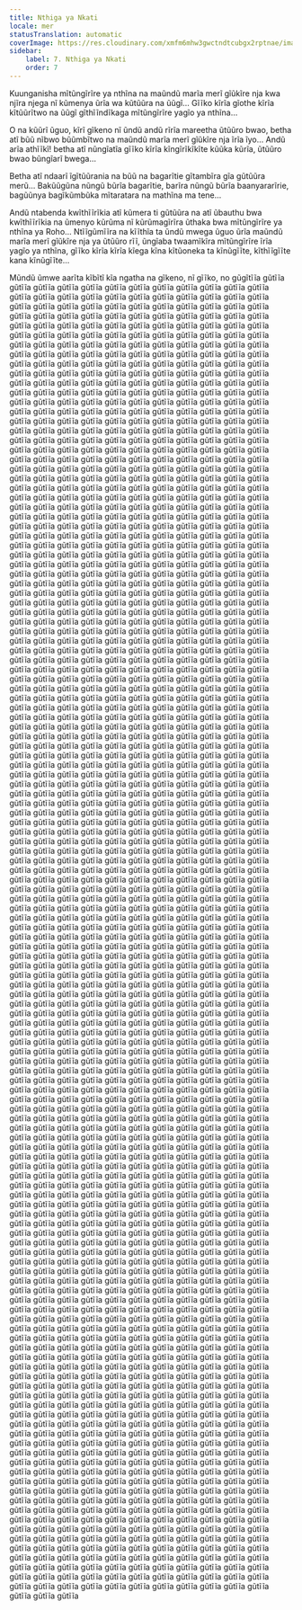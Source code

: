 ```yaml
---
title: Nthiga ya Nkati
locale: mer
statusTranslation: automatic
coverImage: https://res.cloudinary.com/xmfm6mhw3gwctndtcubgx2rptnae/image/upload/v1740468922/small_cover_tratado_de_psicologia_revolucionaria_a4c0dca4e0.webp
sidebar:
    label: 7. Nthiga ya Nkati
    order: 7
---
```

Kuunganisha mĩtũngĩrĩre ya nthĩna na maũndũ marĩa merĩ gĩũkĩre nja kwa njĩra njega nĩ kũmenya ũrĩa wa kũtũũra na ũũgĩ… Gĩĩko kĩrĩa gĩothe kĩrĩa kĩtũũrĩtwo na ũũgĩ gĩthĩĩndĩkaga mĩtũngĩrĩre yagĩo ya nthĩna…

O na kũũrĩ ũguo, kĩrĩ gĩkeno nĩ ũndũ andũ rĩrĩa mareetha ũtũũro bwao, betha atĩ bũũ nĩbwo bũũmbĩtwo na maũndũ marĩa merĩ gĩũkĩre nja ĩrĩa ĩyo… Andũ arĩa athĩĩkĩ! betha atĩ nũngĩatĩa gĩĩko kĩrĩa kĩngĩrĩkĩkĩte kũũka kũrĩa, ũtũũro bwao bũngĩarĩ bwega…

Betha atĩ ndaarĩ ĩgĩtũũrania na bũũ na bagarĩtie gĩtambĩra gĩa gũtũũra merũ… Bakũũgũna nũngũ bũrĩa bagarĩtie, barĩra nũngũ bũrĩa baanyararĩrie, bagũũnya bagĩkũmbũka mĩtaratara na mathĩna ma tene…

Andũ ntabenda kwĩthĩĩrĩkia atĩ kũmera ti gũtũũra na atĩ ũbauthu bwa kwĩthĩĩrĩkia na ũmenyo kũrũma nĩ kũrũmagĩrĩra ũthaka bwa mĩtũngĩrĩre ya nthĩna ya Roho… Ntĩĩgũmĩĩra na kĩĩthĩa ta ũndũ mwega ũguo ũrĩa maũndũ marĩa merĩ gĩũkĩre nja ya ũtũũro rĩĩ, ũngĩaba twaamĩkĩra mĩtũngĩrĩre ĩrĩa yagĩo ya nthĩna, gĩĩko kĩrĩa kĩrĩa kĩega kĩna kĩtũoneka ta kĩnũgĩĩte, kĩthĩĩgĩĩte kana kĩnũgĩĩte…

Mũndũ ũmwe aarĩta kĩbĩtĩ kĩa ngatha na gĩkeno, nĩ gĩĩko, no gũgĩtĩĩa gũtĩĩa gũtĩĩa gũtĩĩa gũtĩĩa gũtĩĩa gũtĩĩa gũtĩĩa gũtĩĩa gũtĩĩa gũtĩĩa gũtĩĩa gũtĩĩa gũtĩĩa gũtĩĩa gũtĩĩa gũtĩĩa gũtĩĩa gũtĩĩa gũtĩĩa gũtĩĩa gũtĩĩa gũtĩĩa gũtĩĩa gũtĩĩa gũtĩĩa gũtĩĩa gũtĩĩa gũtĩĩa gũtĩĩa gũtĩĩa gũtĩĩa gũtĩĩa gũtĩĩa gũtĩĩa gũtĩĩa gũtĩĩa gũtĩĩa gũtĩĩa gũtĩĩa gũtĩĩa gũtĩĩa gũtĩĩa gũtĩĩa gũtĩĩa gũtĩĩa gũtĩĩa gũtĩĩa gũtĩĩa gũtĩĩa gũtĩĩa gũtĩĩa gũtĩĩa gũtĩĩa gũtĩĩa gũtĩĩa gũtĩĩa gũtĩĩa gũtĩĩa gũtĩĩa gũtĩĩa gũtĩĩa gũtĩĩa gũtĩĩa gũtĩĩa gũtĩĩa gũtĩĩa gũtĩĩa gũtĩĩa gũtĩĩa gũtĩĩa gũtĩĩa gũtĩĩa gũtĩĩa gũtĩĩa gũtĩĩa gũtĩĩa gũtĩĩa gũtĩĩa gũtĩĩa gũtĩĩa gũtĩĩa gũtĩĩa gũtĩĩa gũtĩĩa gũtĩĩa gũtĩĩa gũtĩĩa gũtĩĩa gũtĩĩa gũtĩĩa gũtĩĩa gũtĩĩa gũtĩĩa gũtĩĩa gũtĩĩa gũtĩĩa gũtĩĩa gũtĩĩa gũtĩĩa gũtĩĩa gũtĩĩa gũtĩĩa gũtĩĩa gũtĩĩa gũtĩĩa gũtĩĩa gũtĩĩa gũtĩĩa gũtĩĩa gũtĩĩa gũtĩĩa gũtĩĩa gũtĩĩa gũtĩĩa gũtĩĩa gũtĩĩa gũtĩĩa gũtĩĩa gũtĩĩa gũtĩĩa gũtĩĩa gũtĩĩa gũtĩĩa gũtĩĩa gũtĩĩa gũtĩĩa gũtĩĩa gũtĩĩa gũtĩĩa gũtĩĩa gũtĩĩa gũtĩĩa gũtĩĩa gũtĩĩa gũtĩĩa gũtĩĩa gũtĩĩa gũtĩĩa gũtĩĩa gũtĩĩa gũtĩĩa gũtĩĩa gũtĩĩa gũtĩĩa gũtĩĩa gũtĩĩa gũtĩĩa gũtĩĩa gũtĩĩa gũtĩĩa gũtĩĩa gũtĩĩa gũtĩĩa gũtĩĩa gũtĩĩa gũtĩĩa gũtĩĩa gũtĩĩa gũtĩĩa gũtĩĩa gũtĩĩa gũtĩĩa gũtĩĩa gũtĩĩa gũtĩĩa gũtĩĩa gũtĩĩa gũtĩĩa gũtĩĩa gũtĩĩa gũtĩĩa gũtĩĩa gũtĩĩa gũtĩĩa gũtĩĩa gũtĩĩa gũtĩĩa gũtĩĩa gũtĩĩa gũtĩĩa gũtĩĩa gũtĩĩa gũtĩĩa gũtĩĩa gũtĩĩa gũtĩĩa gũtĩĩa gũtĩĩa gũtĩĩa gũtĩĩa gũtĩĩa gũtĩĩa gũtĩĩa gũtĩĩa gũtĩĩa gũtĩĩa gũtĩĩa gũtĩĩa gũtĩĩa gũtĩĩa gũtĩĩa gũtĩĩa gũtĩĩa gũtĩĩa gũtĩĩa gũtĩĩa gũtĩĩa gũtĩĩa gũtĩĩa gũtĩĩa gũtĩĩa gũtĩĩa gũtĩĩa gũtĩĩa gũtĩĩa gũtĩĩa gũtĩĩa gũtĩĩa gũtĩĩa gũtĩĩa gũtĩĩa gũtĩĩa gũtĩĩa gũtĩĩa gũtĩĩa gũtĩĩa gũtĩĩa gũtĩĩa gũtĩĩa gũtĩĩa gũtĩĩa gũtĩĩa gũtĩĩa gũtĩĩa gũtĩĩa gũtĩĩa gũtĩĩa gũtĩĩa gũtĩĩa gũtĩĩa gũtĩĩa gũtĩĩa gũtĩĩa gũtĩĩa gũtĩĩa gũtĩĩa gũtĩĩa gũtĩĩa gũtĩĩa gũtĩĩa gũtĩĩa gũtĩĩa gũtĩĩa gũtĩĩa gũtĩĩa gũtĩĩa gũtĩĩa gũtĩĩa gũtĩĩa gũtĩĩa gũtĩĩa gũtĩĩa gũtĩĩa gũtĩĩa gũtĩĩa gũtĩĩa gũtĩĩa gũtĩĩa gũtĩĩa gũtĩĩa gũtĩĩa gũtĩĩa gũtĩĩa gũtĩĩa gũtĩĩa gũtĩĩa gũtĩĩa gũtĩĩa gũtĩĩa gũtĩĩa gũtĩĩa gũtĩĩa gũtĩĩa gũtĩĩa gũtĩĩa gũtĩĩa gũtĩĩa gũtĩĩa gũtĩĩa gũtĩĩa gũtĩĩa gũtĩĩa gũtĩĩa gũtĩĩa gũtĩĩa gũtĩĩa gũtĩĩa gũtĩĩa gũtĩĩa gũtĩĩa gũtĩĩa gũtĩĩa gũtĩĩa gũtĩĩa gũtĩĩa gũtĩĩa gũtĩĩa gũtĩĩa gũtĩĩa gũtĩĩa gũtĩĩa gũtĩĩa gũtĩĩa gũtĩĩa gũtĩĩa gũtĩĩa gũtĩĩa gũtĩĩa gũtĩĩa gũtĩĩa gũtĩĩa gũtĩĩa gũtĩĩa gũtĩĩa gũtĩĩa gũtĩĩa gũtĩĩa gũtĩĩa gũtĩĩa gũtĩĩa gũtĩĩa gũtĩĩa gũtĩĩa gũtĩĩa gũtĩĩa gũtĩĩa gũtĩĩa gũtĩĩa gũtĩĩa gũtĩĩa gũtĩĩa gũtĩĩa gũtĩĩa gũtĩĩa gũtĩĩa gũtĩĩa gũtĩĩa gũtĩĩa gũtĩĩa gũtĩĩa gũtĩĩa gũtĩĩa gũtĩĩa gũtĩĩa gũtĩĩa gũtĩĩa gũtĩĩa gũtĩĩa gũtĩĩa gũtĩĩa gũtĩĩa gũtĩĩa gũtĩĩa gũtĩĩa gũtĩĩa gũtĩĩa gũtĩĩa gũtĩĩa gũtĩĩa gũtĩĩa gũtĩĩa gũtĩĩa gũtĩĩa gũtĩĩa gũtĩĩa gũtĩĩa gũtĩĩa gũtĩĩa gũtĩĩa gũtĩĩa gũtĩĩa gũtĩĩa gũtĩĩa gũtĩĩa gũtĩĩa gũtĩĩa gũtĩĩa gũtĩĩa gũtĩĩa gũtĩĩa gũtĩĩa gũtĩĩa gũtĩĩa gũtĩĩa gũtĩĩa gũtĩĩa gũtĩĩa gũtĩĩa gũtĩĩa gũtĩĩa gũtĩĩa gũtĩĩa gũtĩĩa gũtĩĩa gũtĩĩa gũtĩĩa gũtĩĩa gũtĩĩa gũtĩĩa gũtĩĩa gũtĩĩa gũtĩĩa gũtĩĩa gũtĩĩa gũtĩĩa gũtĩĩa gũtĩĩa gũtĩĩa gũtĩĩa gũtĩĩa gũtĩĩa gũtĩĩa gũtĩĩa gũtĩĩa gũtĩĩa gũtĩĩa gũtĩĩa gũtĩĩa gũtĩĩa gũtĩĩa gũtĩĩa gũtĩĩa gũtĩĩa gũtĩĩa gũtĩĩa gũtĩĩa gũtĩĩa gũtĩĩa gũtĩĩa gũtĩĩa gũtĩĩa gũtĩĩa gũtĩĩa gũtĩĩa gũtĩĩa gũtĩĩa gũtĩĩa gũtĩĩa gũtĩĩa gũtĩĩa gũtĩĩa gũtĩĩa gũtĩĩa gũtĩĩa gũtĩĩa gũtĩĩa gũtĩĩa gũtĩĩa gũtĩĩa gũtĩĩa gũtĩĩa gũtĩĩa gũtĩĩa gũtĩĩa gũtĩĩa gũtĩĩa gũtĩĩa gũtĩĩa gũtĩĩa gũtĩĩa gũtĩĩa gũtĩĩa gũtĩĩa gũtĩĩa gũtĩĩa gũtĩĩa gũtĩĩa gũtĩĩa gũtĩĩa gũtĩĩa gũtĩĩa gũtĩĩa gũtĩĩa gũtĩĩa gũtĩĩa gũtĩĩa gũtĩĩa gũtĩĩa gũtĩĩa gũtĩĩa gũtĩĩa gũtĩĩa gũtĩĩa gũtĩĩa gũtĩĩa gũtĩĩa gũtĩĩa gũtĩĩa gũtĩĩa gũtĩĩa gũtĩĩa gũtĩĩa gũtĩĩa gũtĩĩa gũtĩĩa gũtĩĩa gũtĩĩa gũtĩĩa gũtĩĩa gũtĩĩa gũtĩĩa gũtĩĩa gũtĩĩa gũtĩĩa gũtĩĩa gũtĩĩa gũtĩĩa gũtĩĩa gũtĩĩa gũtĩĩa gũtĩĩa gũtĩĩa gũtĩĩa gũtĩĩa gũtĩĩa gũtĩĩa gũtĩĩa gũtĩĩa gũtĩĩa gũtĩĩa gũtĩĩa gũtĩĩa gũtĩĩa gũtĩĩa gũtĩĩa gũtĩĩa gũtĩĩa gũtĩĩa gũtĩĩa gũtĩĩa gũtĩĩa gũtĩĩa gũtĩĩa gũtĩĩa gũtĩĩa gũtĩĩa gũtĩĩa gũtĩĩa gũtĩĩa gũtĩĩa gũtĩĩa gũtĩĩa gũtĩĩa gũtĩĩa gũtĩĩa gũtĩĩa gũtĩĩa gũtĩĩa gũtĩĩa gũtĩĩa gũtĩĩa gũtĩĩa gũtĩĩa gũtĩĩa gũtĩĩa gũtĩĩa gũtĩĩa gũtĩĩa gũtĩĩa gũtĩĩa gũtĩĩa gũtĩĩa gũtĩĩa gũtĩĩa gũtĩĩa gũtĩĩa gũtĩĩa gũtĩĩa gũtĩĩa gũtĩĩa gũtĩĩa gũtĩĩa gũtĩĩa gũtĩĩa gũtĩĩa gũtĩĩa gũtĩĩa gũtĩĩa gũtĩĩa gũtĩĩa gũtĩĩa gũtĩĩa gũtĩĩa gũtĩĩa gũtĩĩa gũtĩĩa gũtĩĩa gũtĩĩa gũtĩĩa gũtĩĩa gũtĩĩa gũtĩĩa gũtĩĩa gũtĩĩa gũtĩĩa gũtĩĩa gũtĩĩa gũtĩĩa gũtĩĩa gũtĩĩa gũtĩĩa gũtĩĩa gũtĩĩa gũtĩĩa gũtĩĩa gũtĩĩa gũtĩĩa gũtĩĩa gũtĩĩa gũtĩĩa gũtĩĩa gũtĩĩa gũtĩĩa gũtĩĩa gũtĩĩa gũtĩĩa gũtĩĩa gũtĩĩa gũtĩĩa gũtĩĩa gũtĩĩa gũtĩĩa gũtĩĩa gũtĩĩa gũtĩĩa gũtĩĩa gũtĩĩa gũtĩĩa gũtĩĩa gũtĩĩa gũtĩĩa gũtĩĩa gũtĩĩa gũtĩĩa gũtĩĩa gũtĩĩa gũtĩĩa gũtĩĩa gũtĩĩa gũtĩĩa gũtĩĩa gũtĩĩa gũtĩĩa gũtĩĩa gũtĩĩa gũtĩĩa gũtĩĩa gũtĩĩa gũtĩĩa gũtĩĩa gũtĩĩa gũtĩĩa gũtĩĩa gũtĩĩa gũtĩĩa gũtĩĩa gũtĩĩa gũtĩĩa gũtĩĩa gũtĩĩa gũtĩĩa gũtĩĩa gũtĩĩa gũtĩĩa gũtĩĩa gũtĩĩa gũtĩĩa gũtĩĩa gũtĩĩa gũtĩĩa gũtĩĩa gũtĩĩa gũtĩĩa gũtĩĩa gũtĩĩa gũtĩĩa gũtĩĩa gũtĩĩa gũtĩĩa gũtĩĩa gũtĩĩa gũtĩĩa gũtĩĩa gũtĩĩa gũtĩĩa gũtĩĩa gũtĩĩa gũtĩĩa gũtĩĩa gũtĩĩa gũtĩĩa gũtĩĩa gũtĩĩa gũtĩĩa gũtĩĩa gũtĩĩa gũtĩĩa gũtĩĩa gũtĩĩa gũtĩĩa gũtĩĩa gũtĩĩa gũtĩĩa gũtĩĩa gũtĩĩa gũtĩĩa gũtĩĩa gũtĩĩa gũtĩĩa gũtĩĩa gũtĩĩa gũtĩĩa gũtĩĩa gũtĩĩa gũtĩĩa gũtĩĩa gũtĩĩa gũtĩĩa gũtĩĩa gũtĩĩa gũtĩĩa gũtĩĩa gũtĩĩa gũtĩĩa gũtĩĩa gũtĩĩa gũtĩĩa gũtĩĩa gũtĩĩa gũtĩĩa gũtĩĩa gũtĩĩa gũtĩĩa gũtĩĩa gũtĩĩa gũtĩĩa gũtĩĩa gũtĩĩa gũtĩĩa gũtĩĩa gũtĩĩa gũtĩĩa gũtĩĩa gũtĩĩa gũtĩĩa gũtĩĩa gũtĩĩa gũtĩĩa gũtĩĩa gũtĩĩa gũtĩĩa gũtĩĩa gũtĩĩa gũtĩĩa gũtĩĩa gũtĩĩa gũtĩĩa gũtĩĩa gũtĩĩa gũtĩĩa gũtĩĩa gũtĩĩa gũtĩĩa gũtĩĩa gũtĩĩa gũtĩĩa gũtĩĩa gũtĩĩa gũtĩĩa gũtĩĩa gũtĩĩa gũtĩĩa gũtĩĩa gũtĩĩa gũtĩĩa gũtĩĩa gũtĩĩa gũtĩĩa gũtĩĩa gũtĩĩa gũtĩĩa gũtĩĩa gũtĩĩa gũtĩĩa gũtĩĩa gũtĩĩa gũtĩĩa gũtĩĩa gũtĩĩa gũtĩĩa gũtĩĩa gũtĩĩa gũtĩĩa gũtĩĩa gũtĩĩa gũtĩĩa gũtĩĩa gũtĩĩa gũtĩĩa gũtĩĩa gũtĩĩa gũtĩĩa gũtĩĩa gũtĩĩa gũtĩĩa gũtĩĩa gũtĩĩa gũtĩĩa gũtĩĩa gũtĩĩa gũtĩĩa gũtĩĩa gũtĩĩa gũtĩĩa gũtĩĩa gũtĩĩa gũtĩĩa gũtĩĩa gũtĩĩa gũtĩĩa gũtĩĩa gũtĩĩa gũtĩĩa gũtĩĩa gũtĩĩa gũtĩĩa gũtĩĩa gũtĩĩa gũtĩĩa gũtĩĩa gũtĩĩa gũtĩĩa gũtĩĩa gũtĩĩa gũtĩĩa gũtĩĩa gũtĩĩa gũtĩĩa gũtĩĩa gũtĩĩa gũtĩĩa gũtĩĩa gũtĩĩa gũtĩĩa gũtĩĩa gũtĩĩa gũtĩĩa gũtĩĩa gũtĩĩa gũtĩĩa gũtĩĩa gũtĩĩa gũtĩĩa gũtĩĩa gũtĩĩa gũtĩĩa gũtĩĩa gũtĩĩa gũtĩĩa gũtĩĩa gũtĩĩa gũtĩĩa gũtĩĩa gũtĩĩa gũtĩĩa gũtĩĩa gũtĩĩa gũtĩĩa gũtĩĩa gũtĩĩa gũtĩĩa gũtĩĩa gũtĩĩa gũtĩĩa gũtĩĩa gũtĩĩa gũtĩĩa gũtĩĩa gũtĩĩa gũtĩĩa gũtĩĩa gũtĩĩa gũtĩĩa gũtĩĩa gũtĩĩa gũtĩĩa gũtĩĩa gũtĩĩa gũtĩĩa gũtĩĩa gũtĩĩa gũtĩĩa gũtĩĩa gũtĩĩa gũtĩĩa gũtĩĩa gũtĩĩa gũtĩĩa gũtĩĩa gũtĩĩa gũtĩĩa gũtĩĩa gũtĩĩa gũtĩĩa gũtĩĩa gũtĩĩa gũtĩĩa gũtĩĩa gũtĩĩa gũtĩĩa gũtĩĩa gũtĩĩa gũtĩĩa gũtĩĩa gũtĩĩa gũtĩĩa gũtĩĩa gũtĩĩa gũtĩĩa gũtĩĩa gũtĩĩa gũtĩĩa gũtĩĩa gũtĩĩa gũtĩĩa gũtĩĩa gũtĩĩa gũtĩĩa gũtĩĩa gũtĩĩa gũtĩĩa gũtĩĩa gũtĩĩa gũtĩĩa gũtĩĩa gũtĩĩa gũtĩĩa gũtĩĩa gũtĩĩa gũtĩĩa gũtĩĩa gũtĩĩa gũtĩĩa gũtĩĩa gũtĩĩa gũtĩĩa gũtĩĩa gũtĩĩa gũtĩĩa gũtĩĩa gũtĩĩa gũtĩĩa gũtĩĩa gũtĩĩa gũtĩĩa gũtĩĩa gũtĩĩa gũtĩĩa gũtĩĩa gũtĩĩa gũtĩĩa gũtĩĩa gũtĩĩa gũtĩĩa gũtĩĩa gũtĩĩa gũtĩĩa gũtĩĩa gũtĩĩa gũtĩĩa gũtĩĩa gũtĩĩa gũtĩĩa gũtĩĩa gũtĩĩa gũtĩĩa gũtĩĩa gũtĩĩa gũtĩĩa gũtĩĩa gũtĩĩa gũtĩĩa gũtĩĩa gũtĩĩa gũtĩĩa gũtĩĩa gũtĩĩa gũtĩĩa gũtĩĩa gũtĩĩa gũtĩĩa gũtĩĩa gũtĩĩa gũtĩĩa gũtĩĩa gũtĩĩa gũtĩĩa gũtĩĩa gũtĩĩa gũtĩĩa gũtĩĩa gũtĩĩa gũtĩĩa gũtĩĩa gũtĩĩa gũtĩĩa gũtĩĩa gũtĩĩa gũtĩĩa gũtĩĩa gũtĩĩa gũtĩĩa gũtĩĩa gũtĩĩa gũtĩĩa gũtĩĩa gũtĩĩa gũtĩĩa gũtĩĩa gũtĩĩa gũtĩĩa gũtĩĩa gũtĩĩa gũtĩĩa gũtĩĩa gũtĩĩa gũtĩĩa gũtĩĩa gũtĩĩa gũtĩĩa gũtĩĩa gũtĩĩa gũtĩĩa gũtĩĩa gũtĩĩa gũtĩĩa gũtĩĩa gũtĩĩa gũtĩĩa gũtĩĩa gũtĩĩa gũtĩĩa gũtĩĩa gũtĩĩa gũtĩĩa gũtĩĩa gũtĩĩa gũtĩĩa gũtĩĩa gũtĩĩa gũtĩĩa gũtĩĩa gũtĩĩa gũtĩĩa gũtĩĩa gũtĩĩa gũtĩĩa gũtĩĩa gũtĩĩa gũtĩĩa gũtĩĩa gũtĩĩa gũtĩĩa gũtĩĩa gũtĩĩa gũtĩĩa gũtĩĩa gũtĩĩa gũtĩĩa gũtĩĩa gũtĩĩa gũtĩĩa gũtĩĩa gũtĩĩa gũtĩĩa gũtĩĩa gũtĩĩa gũtĩĩa gũtĩĩa gũtĩĩa gũtĩĩa gũtĩĩa gũtĩĩa gũtĩĩa gũtĩĩa gũtĩĩa gũtĩĩa gũtĩĩa gũtĩĩa gũtĩĩa gũtĩĩa gũtĩĩa gũtĩĩa gũtĩĩa gũtĩĩa gũtĩĩa gũtĩĩa gũtĩĩa gũtĩĩa gũtĩĩa gũtĩĩa gũtĩĩa gũtĩĩa gũtĩĩa gũtĩĩa gũtĩĩa gũtĩĩa gũtĩĩa gũtĩĩa gũtĩĩa gũtĩĩa gũtĩĩa gũtĩĩa gũtĩĩa gũtĩĩa gũtĩĩa gũtĩĩa gũtĩĩa gũtĩĩa gũtĩĩa gũtĩĩa gũtĩĩa gũtĩĩa gũtĩĩa gũtĩĩa gũtĩĩa gũtĩĩa gũtĩĩa gũtĩĩa gũtĩĩa gũtĩĩa gũtĩĩa gũtĩĩa gũtĩĩa gũtĩĩa gũtĩĩa gũtĩĩa gũtĩĩa gũtĩĩa gũtĩĩa gũtĩĩa gũtĩĩa gũtĩĩa gũtĩĩa gũtĩĩa gũtĩĩa gũtĩĩa gũtĩĩa gũtĩĩa gũtĩĩa gũtĩĩa gũtĩĩa gũtĩĩa gũtĩĩa gũtĩĩa gũtĩĩa gũtĩĩa gũtĩĩa gũtĩĩa gũtĩĩa gũtĩĩa gũtĩĩa gũtĩĩa gũtĩĩa gũtĩĩa gũtĩĩa gũtĩĩa gũtĩĩa gũtĩĩa gũtĩĩa gũtĩĩa gũtĩĩa gũtĩĩa gũtĩĩa gũtĩĩa gũtĩĩa gũtĩĩa gũtĩĩa gũtĩĩa gũtĩĩa gũtĩĩa gũtĩĩa gũtĩĩa gũtĩĩa gũtĩĩa gũtĩĩa gũtĩĩa gũtĩĩa gũtĩĩa gũtĩĩa gũtĩĩa gũtĩĩa gũtĩĩa gũtĩĩa gũtĩĩa gũtĩĩa gũtĩĩa gũtĩĩa gũtĩĩa gũtĩĩa gũtĩĩa gũtĩĩa gũtĩĩa gũtĩĩa gũtĩĩa gũtĩĩa gũtĩĩa gũtĩĩa gũtĩĩa gũtĩĩa gũtĩĩa gũtĩĩa gũtĩĩa gũtĩĩa gũtĩĩa gũtĩĩa gũtĩĩa gũtĩĩa gũtĩĩa gũtĩĩa gũtĩĩa gũtĩĩa gũtĩĩa gũtĩĩa gũtĩĩa gũtĩĩa gũtĩĩa gũtĩĩa gũtĩĩa gũtĩĩa gũtĩĩa gũtĩĩa gũtĩĩa gũtĩĩa gũtĩĩa gũtĩĩa gũtĩĩa gũtĩĩa gũtĩĩa gũtĩĩa gũtĩĩa gũtĩĩa gũtĩĩa gũtĩĩa gũtĩĩa gũtĩĩa gũtĩĩa gũtĩĩa gũtĩĩa gũtĩĩa gũtĩĩa gũtĩĩa gũtĩĩa gũtĩĩa gũtĩĩa gũtĩĩa gũtĩĩa gũtĩĩa gũtĩĩa gũtĩĩa gũtĩĩa gũtĩĩa gũtĩĩa gũtĩĩa gũtĩĩa gũtĩĩa gũtĩĩa gũtĩĩa gũtĩĩa gũtĩĩa gũtĩĩa gũtĩĩa gũtĩĩa gũtĩĩa gũtĩĩa gũtĩĩa gũtĩĩa gũtĩĩa gũtĩĩa gũtĩĩa gũtĩĩa gũtĩĩa gũtĩĩa gũtĩĩa gũtĩĩa gũtĩĩa gũtĩĩa gũtĩĩa gũtĩĩa gũtĩĩa gũtĩĩa gũtĩĩa gũtĩĩa gũtĩĩa gũtĩĩa gũtĩĩa gũtĩĩa gũtĩĩa gũtĩĩa gũtĩĩa gũtĩĩa gũtĩĩa gũtĩĩa gũtĩĩa gũtĩĩa gũtĩĩa gũtĩĩa gũtĩĩa gũtĩĩa gũtĩĩa gũtĩĩa gũtĩĩa gũtĩĩa gũtĩĩa gũtĩĩa gũtĩĩa gũtĩĩa gũtĩĩa gũtĩĩa gũtĩĩa gũtĩĩa gũtĩĩa gũtĩĩa gũtĩĩa gũtĩĩa gũtĩĩa gũtĩĩa gũtĩĩa gũtĩĩa gũtĩĩa gũtĩĩa gũtĩĩa gũtĩĩa gũtĩĩa gũtĩĩa gũtĩĩa gũtĩĩa gũtĩĩa gũtĩĩa gũtĩĩa gũtĩĩa gũtĩĩa gũtĩĩa gũtĩĩa gũtĩĩa gũtĩĩa gũtĩĩa gũtĩĩa gũtĩĩa gũtĩĩa gũtĩĩa gũtĩĩa gũtĩĩa gũtĩĩa gũtĩĩa gũtĩĩa gũtĩĩa gũtĩĩa gũtĩĩa gũtĩĩa gũtĩĩa gũtĩĩa gũtĩĩa gũtĩĩa gũtĩĩa gũtĩĩa gũtĩĩa gũtĩĩa gũtĩĩa gũtĩĩa gũtĩĩa gũtĩĩa gũtĩĩa gũtĩĩa gũtĩĩa gũtĩĩa gũtĩĩa gũtĩĩa gũtĩĩa gũtĩĩa gũtĩĩa gũtĩĩa gũtĩĩa gũtĩĩa gũtĩĩa gũtĩĩa gũtĩĩa gũtĩĩa gũtĩĩa gũtĩĩa gũtĩĩa gũtĩĩa gũtĩĩa gũtĩĩa gũtĩĩa gũtĩĩa gũtĩĩa gũtĩĩa gũtĩĩa gũtĩĩa gũtĩĩa gũtĩĩa gũtĩĩa gũtĩĩa gũtĩĩa gũtĩĩa gũtĩĩa gũtĩĩa gũtĩĩa gũtĩĩa gũtĩĩa gũtĩĩa gũtĩĩa gũtĩĩa gũtĩĩa gũtĩĩa gũtĩĩa gũtĩĩa gũtĩĩa gũtĩĩa gũtĩĩa gũtĩĩa gũtĩĩa gũtĩĩa gũtĩĩa gũtĩĩa gũtĩĩa gũtĩĩa gũtĩĩa gũtĩĩa gũtĩĩa gũtĩĩa gũtĩĩa gũtĩĩa gũtĩĩa gũtĩĩa gũtĩĩa gũtĩĩa gũtĩĩa gũtĩĩa gũtĩĩa gũtĩĩa gũtĩĩa gũtĩĩa gũtĩĩa gũtĩĩa gũtĩĩa gũtĩĩa gũtĩĩa gũtĩĩa gũtĩĩa gũtĩĩa gũtĩĩa gũtĩĩa gũtĩĩa gũtĩĩa gũtĩĩa gũtĩĩa gũtĩĩa gũtĩĩa gũtĩĩa gũtĩĩa gũtĩĩa gũtĩĩa gũtĩĩa gũtĩĩa gũtĩĩa gũtĩĩa gũtĩĩa gũtĩĩa gũtĩĩa gũtĩĩa gũtĩĩa gũtĩĩa gũtĩĩa gũtĩĩa gũtĩĩa gũtĩĩa gũtĩĩa gũtĩĩa gũtĩĩa gũtĩĩa gũtĩĩa gũtĩĩa gũtĩĩa gũtĩĩa gũtĩĩa gũtĩĩa gũtĩĩa gũtĩĩa gũtĩĩa gũtĩĩa gũtĩĩa gũtĩĩa gũtĩĩa gũtĩĩa gũtĩĩa gũtĩĩa gũtĩĩa gũtĩĩa gũtĩĩa
